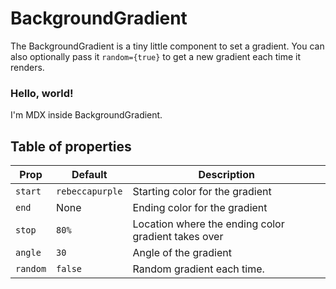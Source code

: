 
# BackgroundGradient

The BackgroundGradient is a tiny little component to set a gradient. You
can also optionally pass it `random={true}` to get a new gradient each time
it renders.

<BackgroundGradient random={true}>

### Hello, world!

I'm MDX inside BackgroundGradient.

</BackgroundGradient>

## Table of properties

Prop | Default | Description
---- | ------- | -----------
`start` | `rebeccapurple` | Starting color for the gradient
`end` | None | Ending color for the gradient
`stop` | `80%` | Location where the ending color gradient takes over
`angle` | `30` | Angle of the gradient
`random` | `false` | Random gradient each time.
